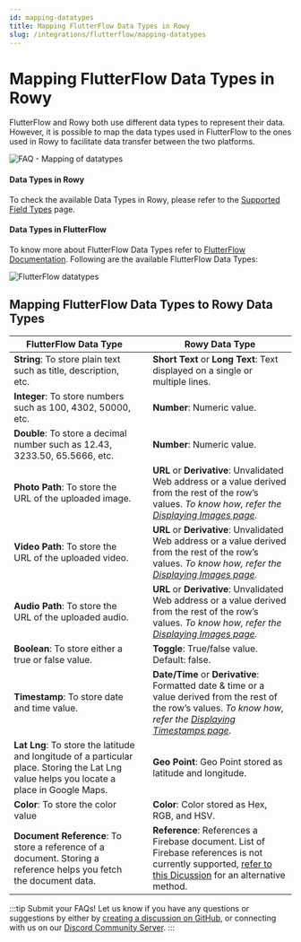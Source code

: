```yaml
---
id: mapping-datatypes
title: Mapping FlutterFlow Data Types in Rowy
slug: /integrations/flutterflow/mapping-datatypes
---
```




# Mapping FlutterFlow Data Types in Rowy

FlutterFlow and Rowy both use different data types to represent their data. However, it is possible to map the data types used in FlutterFlow to the ones used in Rowy to facilitate data transfer between the two platforms.

<img src={flutterflow18} alt="FAQ - Mapping of datatypes"/>

#### Data Types in Rowy
To check the available Data Types in Rowy, please refer to the [Supported Field Types](/field-types/supported-fields) page.

#### Data Types in FlutterFlow
To know more about FlutterFlow Data Types refer to [FlutterFlow Documentation](https://docs.flutterflow.io/data-and-backend/firebase/firestore-database/creating-collections). Following are the available FlutterFlow Data Types:

<img src={flutterflow19} alt="FlutterFlow datatypes"/>

## Mapping FlutterFlow Data Types to Rowy Data Types

| FlutterFlow Data Type | | Rowy Data Type |
| ------------------------------- | ------------------------------- | ------------------------------- |
| **String**: To store plain text such as title, description, etc. | <ShortTextIcon /> <LongTextIcon /> | **Short Text** or **Long Text**: Text displayed on a single or multiple lines. |
| **Integer**: To store numbers such as 100, 4302, 50000, etc. | <NumberIcon />  | **Number**: Numeric value. |
| **Double**: To store a decimal number such as 12.43, 3233.50, 65.5666, etc. | <NumberIcon />  | **Number**: Numeric value. |
| **Photo Path**: To store the URL of the uploaded image. | <UrlIcon /> <DerivativeIcon /> | **URL** or **Derivative**: Unvalidated Web address or a value derived from the rest of the row’s values. *To know how, refer the [Displaying Images page](integrations/flutterflow/displaying-images).* |
| **Video Path**: To store the URL of the uploaded video. | <UrlIcon /> <DerivativeIcon /> | **URL** or **Derivative**: Unvalidated Web address or a value derived from the rest of the row’s values. *To know how, refer the [Displaying Images page](integrations/flutterflow/displaying-images).* |
| **Audio Path**: To store the URL of the uploaded audio. | <UrlIcon /> <DerivativeIcon /> | **URL** or **Derivative**: Unvalidated Web address or a value derived from the rest of the row’s values. *To know how, refer the [Displaying Images page](integrations/flutterflow/displaying-images).* |
| **Boolean**: To store either a true or false value. | <CheckboxIcon /> | **Toggle**: True/false value. Default: false. |
| **Timestamp**: To store date and time value. | <DateTimeIcon /> <DerivativeIcon /> | **Date/Time** or **Derivative**: Formatted date & time or a value derived from the rest of the row’s values. *To know how, refer the [Displaying Timestamps page](integrations/flutterflow/displaying-timestamps).* |
| **Lat Lng**: To store the latitude and longitude of a particular place. Storing the Lat Lng value helps you locate a place in Google Maps. | <PublicIcon /> | **Geo Point**: Geo Point stored as latitude and longitude. |
| **Color**: To store the color value | <ColorIcon /> | **Color**: Color stored as Hex, RGB, and HSV. |
| **Document Reference**: To store a reference of a document. Storing a reference helps you fetch the document data. | <AttachmentIcon /> | **Reference**: References a Firebase document. List of Firebase references is not currently supported, [refer to this Dicussion](https://github.com/rowyio/rowy/discussions/1094) for an alternative method.  |


:::tip Submit your FAQs!
Let us know if you have any questions or suggestions by either by [creating a discussion on GitHub](https://github.com/rowyio/rowy/discussions), or connecting with us on our [Discord Community Server](https://discord.com/invite/fjBugmvzZP).
:::